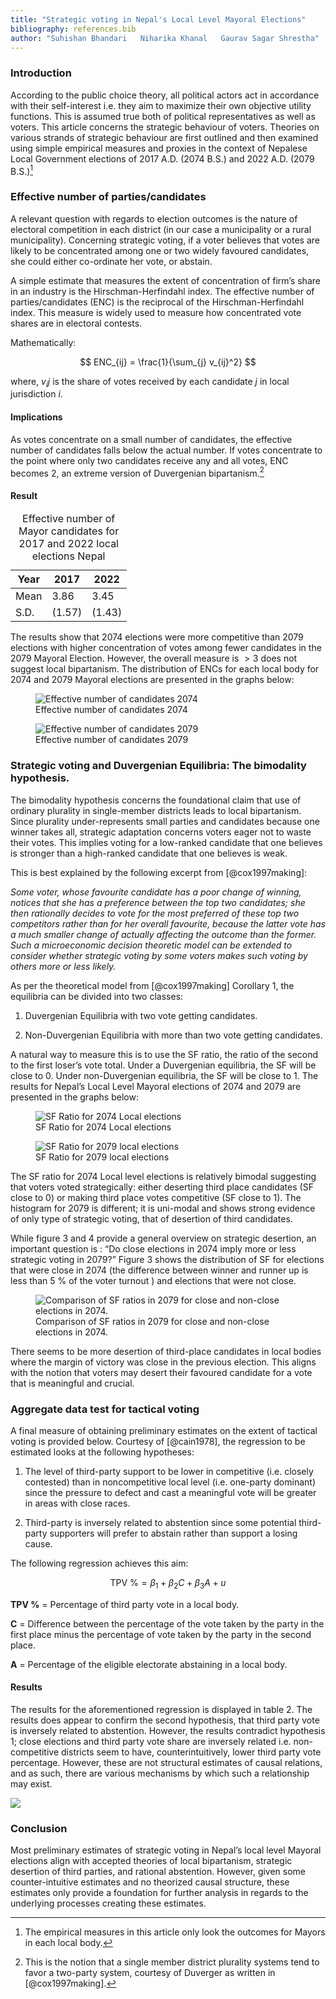 ```yaml
---
title: "Strategic voting in Nepal's Local Level Mayoral Elections"
bibliography: references.bib
author: "Suhishan Bhandari   Niharika Khanal   Gaurav Sagar Shrestha"
---
```


### Introduction

According to the public choice theory, all political actors act in accordance with their self-interest i.e. they aim to maximize their own objective utility functions. This is assumed true both of political representatives as well as voters. This article concerns the strategic behaviour of voters. Theories on various strands of strategic behaviour are first outlined and then examined using simple empirical measures and proxies in the context of Nepalese Local Government elections of 2017 A.D. (2074 B.S.) and 2022 A.D. (2079 B.S.)[^1]

[^1]: The empirical measures in this article only look the outcomes for Mayors in each local body.

### Effective number of parties/candidates

A relevant question with regards to election outcomes is the nature of electoral competition in each district (in our case a municipality or a rural municipality). Concerning strategic voting, if a voter believes that votes are likely to be concentrated among one or two widely favoured candidates, she could either co-ordinate her vote, or abstain.

A simple estimate that measures the extent of concentration of firm's share in an industry is the Hirschman-Herfindahl index. The effective number of parties/candidates (ENC) is the reciprocal of the Hirschman-Herfindahl index. This measure is widely used to measure how concentrated vote shares are in electoral contests.

Mathematically:

$$
ENC_{ij} = \frac{1}{\sum_{j} v_{ij}^2}
$$

where, $v_ij$ is the share of votes received by each candidate $j$ in local jurisdiction $i$.

#### Implications

As votes concentrate on a small number of candidates, the effective number of candidates falls below the actual number. If votes concentrate to the point where only two candidates receive any and all votes, ENC becomes 2, an extreme version of Duvergenian bipartanism.[^2]

[^2]: This is the notion that a single member district plurality systems tend to favor a two-party system, courtesy of Duverger as written in [@cox1997making].

#### Result

| Year | 2017   | 2022   |
|------|--------|--------|
| Mean | 3.86   | 3.45   |
| S.D. | (1.57) | (1.43) |

: Effective number of Mayor candidates for 2017 and 2022 local elections Nepal

The results show that 2074 elections were more competitive than 2079 elections with higher concentration of votes among fewer candidates in the 2079 Mayoral Election. However, the overall measure is $>3$ does not suggest local bipartanism. The distribution of ENCs for each local body for 2074 and 2079 Mayoral elections are presented in the graphs below:

![Effective number of candidates 2074](pictures/ENC_2074.png)

![Effective number of candidates 2079](pictures/ENC_2079.png)

### Strategic voting and Duvergenian Equilibria: The bimodality hypothesis.

The bimodality hypothesis concerns the foundational claim that use of ordinary plurality in single-member districts leads to local bipartanism. Since plurality under-represents small parties and candidates because one winner takes all, strategic adaptation concerns voters eager not to waste their votes. This implies voting for a low-ranked candidate that one believes is stronger than a high-ranked candidate that one believes is weak.

This is best explained by the following excerpt from [@cox1997making]:

*Some voter, whose favourite candidate has a poor change of winning, notices that she has a preference between the top two candidates; she then rationally decides to vote for the most preferred of these top two competitors rather than for her overall favourite, because the latter vote has a much smaller change of actually affecting the outcome than the former. Such a microeconomic decision theoretic model can be extended to consider whether strategic voting by some voters makes such voting by others more or less likely.*

As per the theoretical model from [@cox1997making] Corollary 1, the equilibria can be divided into two classes:

1.  Duvergenian Equilibria with two vote getting candidates.

2.  Non-Duvergenian Equilibria with more than two vote getting candidates.

A natural way to measure this is to use the SF ratio, the ratio of the second to the first loser's vote total. Under a Duvergenian equilibria, the SF will be close to 0. Under non-Duvergenian equilibria, the SF will be close to 1. The results for Nepal's Local Level Mayoral elections of 2074 and 2079 are presented in the graphs below:

![SF Ratio for 2074 Local elections](pictures/SF_2074.png)

![SF Ratio for 2079 local elections](pictures/SF_2079.png)

The SF ratio for 2074 Local level elections is relatively bimodal suggesting that voters voted strategically: either deserting third place candidates (SF close to 0) or making third place votes competitive (SF close to 1). The histogram for 2079 is different; it is uni-modal and shows strong evidence of only type of strategic voting, that of desertion of third candidates.

While figure 3 and 4 provide a general overview on strategic desertion, an important question is : "Do close elections in 2074 imply more or less strategic voting in 2079?" Figure 3 shows the distribution of SF for elections that were close in 2074 (the difference between winner and runner up is less than 5 % of the voter turnout ) and elections that were not close.

![Comparison of SF ratios in 2079 for close and non-close elections in 2074.](pictures/margin_SF_comparison.png)

There seems to be more desertion of third-place candidates in local bodies where the margin of victory was close in the previous election. This aligns with the notion that voters may desert their favoured candidate for a vote that is meaningful and crucial.

### Aggregate data test for tactical voting

A final measure of obtaining preliminary estimates on the extent of tactical voting is provided below. Courtesy of [@cain1978], the regression to be estimated looks at the following hypotheses:

1.  The level of third-party support to be lower in competitive (i.e. closely contested) than in noncompetitive local level (i.e. one-party dominant) since the pressure to defect and cast a meaningful vote will be greater in areas with close races.

2.  Third-party is inversely related to abstention since some potential third-party supporters will prefer to abstain rather than support a losing cause.

The following regression achieves this aim:

$$
\text{TPV %} = \beta_1 + \beta_2C + \beta_3A+u
$$

**TPV %** = Percentage of third party vote in a local body.

**C** = Difference between the percentage of the vote taken by the party in the first place minus the percentage of vote taken by the party in the second place.

**A** = Percentage of the eligible electorate abstaining in a local body.

#### Results

The results for the aforementioned regression is displayed in table 2. The results does appear to confirm the second hypothesis, that third party vote is inversely related to abstention. However, the results contradict hypothesis 1; close elections and third party vote share are inversely related i.e. non-competitive districts seem to have, counterintuitively, lower third party vote percentage. However, these are not structural estimates of causal relations, and as such, there are various mechanisms by which such a relationship may exist.

![](pictures/tactical_results.png)

### Conclusion

Most preliminary estimates of strategic voting in Nepal's local level Mayoral elections align with accepted theories of local bipartanism, strategic desertion of third parties, and rational abstention. However, given some counter-intuitive estimates and no theorized causal structure, these estimates only provide a foundation for further analysis in regards to the underlying processes creating these estimates.
